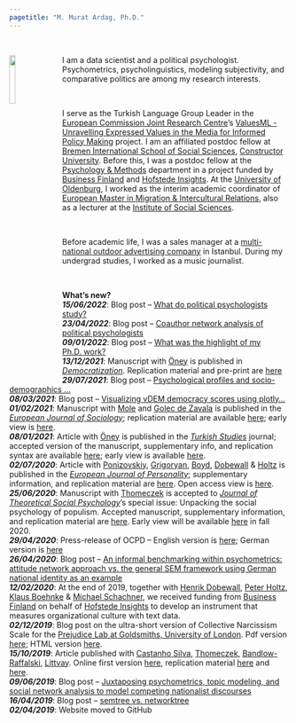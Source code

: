 ```yaml
---
pagetitle: "M. Murat Ardag, Ph.D."
---
```

<br />

<img src="ws_img/mma_c_gp.jpg" style="width:15%; margin-right: 20px" align="left">

<div>
I am a data scientist and a political psychologist. Psychometrics, psycholinguistics, modeling subjectivity, and comparative politics are among my research interests.
</div>

<br>

<div>
I serve as the Turkish Language Group Leader in the [European Commission Joint Research Centre](https://joint-research-centre.ec.europa.eu/index_en){target="_blank"}'s [ValuesML - Unravelling Expressed Values in the Media for Informed Policy Making](https://knowledge4policy.ec.europa.eu/projects-activities/valuesml-unravelling-expressed-values-media-informed-policy-making_en){target="_blank"} project. I am an affiliated postdoc fellow at [Bremen International School of Social Sciences](https://www.bigsss-bremen.de){target="_blank"}, [Constructor University](https://constructor.university/){target="_blank"}. Before this, I was a postdoc fellow at the [Psychology & Methods](https://info.constructor.university/directory/ardag){target="_blank"} department in a project funded by [Business Finland](https://www.businessfinland.fi/en/){target="_blank"} and [Hofstede Insights](https://www.hofstede-insights.com/){target="_blank"}. At the [University of Oldenburg](https://uol.de/en/){target="_blank"}, I worked as the interim academic coordinator of [European Master in Migration & Intercultural Relations](https://www.emmir.org/){target="_blank"}, also as a lecturer at the [Institute of Social Sciences](https://uol.de/en/socialsciences){target="_blank"}.
</div>

<br>

<div>
Before academic life, I was a sales manager at a [multi-national outdoor advertising company](https://en.wikipedia.org/wiki/News_Outdoor_Group){target="_blank"} in Istanbul. During my undergrad studies, I worked as a music journalist.
<div/>

<br>

__What's new?__
<br/> ***15/06/2022***: Blog post -- [What do political psychologists study?](https://mmuratardag.github.io/blog_posts/blog_2022_06_15.html)
<br/> ***23/04/2022***: Blog post -- [Coauthor network analysis of political psychologists](https://mmuratardag.github.io/blog_posts/blog_2022_04_23.html)
<br/> ***09/01/2022***: Blog post -- [What was the highlight of my Ph.D. work?](https://mmuratardag.github.io/blog_posts/blog_2022_01_09.html)
<br/> ***13/12/2021***: Manuscript with [Öney](https://bernaoney.github.io/){target="_blank"} is published in [*Democratization*](https://www.tandfonline.com/doi/full/10.1080/13510347.2021.2013823){target="_blank"}. Replication material and pre-print are [here](https://osf.io/a4e7n/){target="_blank"}
<br/> ***29/07/2021***: Blog post -- [Psychological profiles and socio-demographics …](https://mmuratardag.github.io/blog_posts/blog_2021_07_29.html)
<br/> ***08/03/2021***: Blog post -- [Visualizing vDEM democracy scores using plotly…](https://mmuratardag.github.io/blog_posts/blog_2021_03_08.html)
<br/> ***01/02/2021***: Manuscript with [Mole](https://www.ucl.ac.uk/ssees/people/richard-mole){target="_blank"} and [Golec de Zavala](https://www.gold.ac.uk/psychology/staff/golec-de-zavala-agnieszka/){target="_blank"} is published in the [*European Journal of Sociology*](https://www.cambridge.org/core/journals/european-journal-of-sociology-archives-europeennes-de-sociologie){target="_blank"}; replication material are available [here](https://osf.io/p5xjy/){target="_blank"}; early view is [here](https://doi.org/10.1017/S0003975621000072){target="_blank"}.
<br/> ***08/01/2021***: Article with [Öney](https://uol.de/en/socialsciences/ccp/dr-berna-oeney){target="_blank"} is published in the [*Turkish Studies*](https://www.tandfonline.com/toc/ftur20/current){target="_blank"} journal; accepted version of the manuscript, supplementary info, and replication syntax are available [here](https://osf.io/fg35n/){target="_blank"}; early view is available [here](https://doi.org/10.1080/14683849.2021.1894137){target="_blank"}.
<br/> ***02/07/2020***: Article with [Ponizovskiy](https://www.bigsss-bremen.de/people/phd-fellows/vladimir-ponizovskiy){target="_blank"}, [Grigoryan](http://www.soc.psy.rub.de/team/grigoryan.html.en){target="_blank"}, [Boyd](https://www.ryanboyd.io/){target="_blank"}, [Dobewall](https://www.oulu.fi/university/researcher/henrik-dobewall){target="_blank"} & [Holtz](https://www.iwm-tuebingen.de/www/en/personen/ma.html?uid=pholtz){target="_blank"} is published in the [*European Journal of Personality*](https://onlinelibrary.wiley.com/journal/10990984){target="_blank"}; supplementary information, and replication material are [here](https://osf.io/vt8nf/){target="_blank"}. Open access view is [here](https://doi.org/10.1002/per.2294){target="_blank"}.
<br/> ***25/06/2020***: Manuscript with [Thomeczek](https://jpthomeczek.de){target="_blank"} is accepted to [*Journal of Theoretical Social Psychology*](https://onlinelibrary.wiley.com/journal/24750387){target="_blank"}'s special issue: Unpacking the social psychology of populism. Accepted manuscript, supplementary information, and replication material are [here](https://osf.io/v95ut/){target="_blank"}. Early view will be available [here](https://doi.org/10.1002/jts5.70){target="_blank"} in fall 2020.
<br/> ***29/04/2020***: Press-release of OCPD -- English version is [here](https://www.jacobs-university.de/news/measuring-organizational-culture-through-text-analysis-step-towards-future){target="_blank"}; German version is [here](https://www.jacobs-university.de/news/neue-methode-zur-erfassung-der-unternehmenskultur-ein-schritt-die-zukunft){target="_blank"}
<br/> ***26/04/2020***: Blog post -- [An informal benchmarking within psychometrics: attitude network approach vs. the general SEM framework using German national identity as an example](https://mmuratardag.github.io/blog_posts/blog_2020_04_26.html)
<br/> ***12/02/2020***: At the end of 2019, together with [Henrik Dobewall](https://www.oulu.fi/university/researcher/henrik-dobewall){target="_blank"}, [Peter Holtz](https://www.iwm-tuebingen.de/www/en/personen/ma.html?uid=pholtz){target="_blank"}, [Klaus Boehnke](https://www.jacobs-university.de/directory/kboehnke){target="_blank"} & [Michael Schachner](https://fi.linkedin.com/in/michaelschachner){target="_blank"}, we received funding from [Business Finland](https://www.businessfinland.fi/en/){target="_blank"} on behalf of [Hofstede Insights](https://www.hofstede-insights.com/){target="_blank"} to develop an instrument that measures organizational culture with text data.
<br/> ***02/12/2019***: Blog post on the ultra-short version of Collective Narcissism Scale for the [Prejudice Lab at Goldsmiths, University of London](https://collectivenarcissism.com/){target="_blank"}. Pdf version [here](https://collectivenarcissism.com/blog/3item_cns){target="_blank"}; HTML version [here](PODETR_IRT_data.RData.html).
<br/> ***15/10/2019***: Article published with [Castanho Silva](https://bcastanho.github.io/){target="_blank"}, [Thomeczek](https://jpthomeczek.de){target="_blank"}, [Bandlow-Raffalski](https://www.bigsss-bremen.de/people/inhouse-faculty/dr-steffen-bandlow-raffalski){target="_blank"}, [Littvay](http://levente.littvay.hu/){target="_blank"}. Online first version [here](https://www.tandfonline.com/doi/full/10.1080/00344893.2019.1661870){target="_blank"}, replication material [here](https://osf.io/g8d53/){target="_blank"} and [here](static/Ardagetal2019RepresentationRepMat.html).
<br/> ***09/06/2019***: Blog post -- [Juxtaposing psychometrics, topic modeling, and social network analysis to model competing nationalist discourses](https://mmuratardag.github.io/blog_posts/blog_2019_06_09.html)
<br/> ***16/04/2019***: Blog post -- [semtree vs. networktree](https://mmuratardag.github.io/blog_posts/blog_2019_04_16.html)
<br/> ***02/04/2019***: Website moved to GitHub